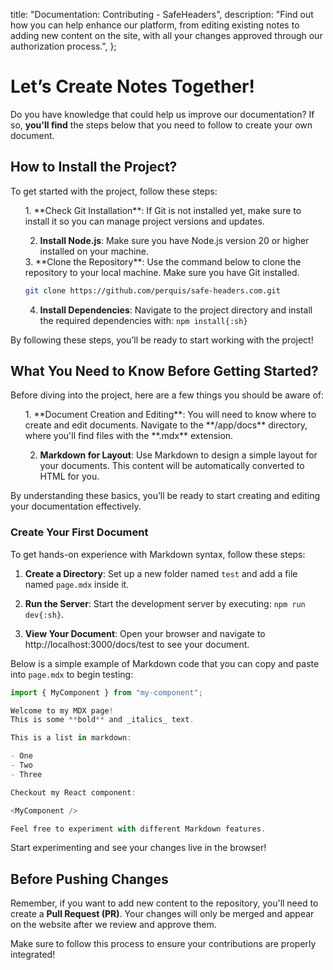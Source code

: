 

  title: "Documentation: Contributing - SafeHeaders",
  description:
    "Find out how you can help enhance our platform, from editing existing notes to adding new content on the site, with all your changes approved through our authorization process.",
};

# Let’s Create Notes Together!

Do you have knowledge that could help us improve our documentation? If so, **you'll find** the steps below that you need to follow to create your own document.

<Divider className="my-5 !border-zinc-800" />

## How to Install the Project?

To get started with the project, follow these steps:

<ol>
1. **Check Git Installation**: If <Link href="https://git-scm.com/downloads">Git</Link> is not installed yet, make sure to install it so you can manage project versions and updates.

2. **Install Node.js**: Make sure you have Node.js version 20 or higher installed on your machine.

<div className="flex flex-col mb-5 gap-5">
3. **Clone the Repository**: Use the command below to clone the repository to your local machine. Make sure you have Git installed.

```sh
git clone https://github.com/perquis/safe-headers.com.git
```

</div>

4. **Install Dependencies**: Navigate to the project directory and install the required dependencies with: `npm install{:sh}`

</ol>

By following these steps, you’ll be ready to start working with the project!

<Divider className="my-5 !border-zinc-800" />

## What You Need to Know Before Getting Started?

Before diving into the project, here are a few things you should be aware of:

<ol>
1. **Document Creation and Editing**: You will need to know where to create and edit documents. Navigate to the **/app/docs** directory, where you'll find files with the **.mdx** extension.

2. **Markdown for Layout**: Use Markdown to design a simple layout for your documents. This content will be automatically converted to HTML for you.

</ol>

By understanding these basics, you’ll be ready to start creating and editing your documentation effectively.

### Create Your First Document

To get hands-on experience with Markdown syntax, follow these steps:

1. **Create a Directory**: Set up a new folder named `test` and add a file named `page.mdx` inside it.

2. **Run the Server**: Start the development server by executing: `npm run dev{:sh}`.

3. **View Your Document**: Open your browser and navigate to <Link href="http://localhost:3000/docs/test">http://localhost:3000/docs/test</Link> to see your document.

Below is a simple example of Markdown code that you can copy and paste into `page.mdx` to begin testing:

```js showLineNumbers
import { MyComponent } from "my-component";

Welcome to my MDX page!
This is some **bold** and _italics_ text.

This is a list in markdown:

- One
- Two
- Three

Checkout my React component:

<MyComponent />

Feel free to experiment with different Markdown features.
```

Start experimenting and see your changes live in the browser!

<Divider className="my-5 !border-zinc-800" />

## Before Pushing Changes

Remember, if you want to add new content to the repository, you'll need to create a **Pull Request (PR)**. Your changes will only be merged and appear on the website after we review and approve them.

Make sure to follow this process to ensure your contributions are properly integrated!
